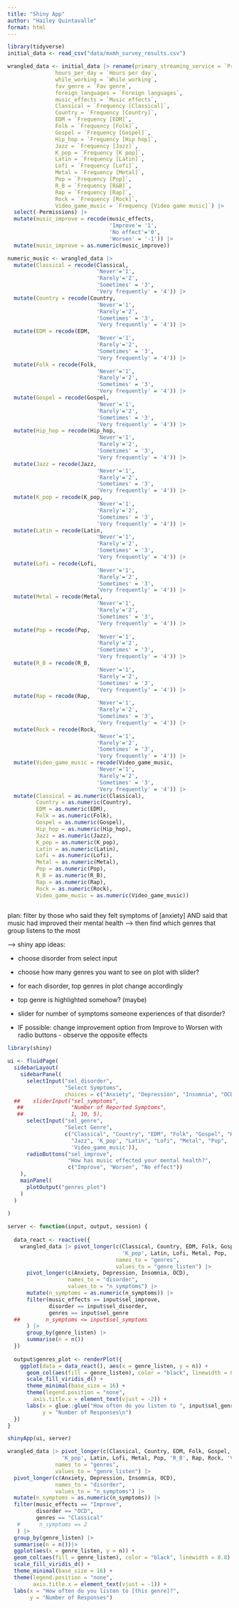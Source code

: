 ```yaml
---
title: "Shiny App"
author: "Hailey Quintavalle"
format: html
---
```



```r
library(tidyverse)
initial_data <- read_csv("data/mxmh_survey_results.csv")
```

```r
wrangled_data <- initial_data |> rename(primary_streaming_service = `Primary streaming service`,
               hours_per_day = `Hours per day`,
               while_working = `While working`,
               fav_genre = `Fav genre`,
               foreign_languages = `Foreign languages`,
               music_effects = `Music effects`,
               Classical = `Frequency [Classical]`,
               Country = `Frequency [Country]`,
               EDM = `Frequency [EDM]`,
               Folk = `Frequency [Folk]`,
               Gospel = `Frequency [Gospel]`,
               Hip_hop = `Frequency [Hip hop]`,
               Jazz = `Frequency [Jazz]`,
               K_pop = `Frequency [K pop]`,
               Latin = `Frequency [Latin]`,
               Lofi = `Frequency [Lofi]`,
               Metal = `Frequency [Metal]`,
               Pop = `Frequency [Pop]`,
               R_B = `Frequency [R&B]`,
               Rap = `Frequency [Rap]`,
               Rock = `Frequency [Rock]`,
               Video_game_music = `Frequency [Video game music]`) |>
  select(-Permissions) |> 
  mutate(music_improve = recode(music_effects, 
                                'Improve'= '1', 
                                'No effect'='0', 
                                'Worsen' = '-1')) |>
  mutate(music_improve = as.numeric(music_improve))
```

```r
numeric_music <- wrangled_data |> 
  mutate(Classical = recode(Classical, 
                            'Never'='1', 
                            'Rarely'='2', 
                            'Sometimes' = '3', 
                            'Very frequently' = '4')) |>
  mutate(Country = recode(Country, 
                            'Never'='1', 
                            'Rarely'='2', 
                            'Sometimes' = '3', 
                            'Very frequently' = '4')) |>
  mutate(EDM = recode(EDM, 
                            'Never'='1', 
                            'Rarely'='2', 
                            'Sometimes' = '3', 
                            'Very frequently' = '4')) |>
  mutate(Folk = recode(Folk, 
                            'Never'='1', 
                            'Rarely'='2', 
                            'Sometimes' = '3', 
                            'Very frequently' = '4')) |>
  mutate(Gospel = recode(Gospel, 
                            'Never'='1', 
                            'Rarely'='2', 
                            'Sometimes' = '3', 
                            'Very frequently' = '4')) |>
  mutate(Hip_hop = recode(Hip_hop, 
                            'Never'='1', 
                            'Rarely'='2', 
                            'Sometimes' = '3', 
                            'Very frequently' = '4')) |>
  mutate(Jazz = recode(Jazz, 
                            'Never'='1', 
                            'Rarely'='2', 
                            'Sometimes' = '3', 
                            'Very frequently' = '4')) |>
  mutate(K_pop = recode(K_pop, 
                            'Never'='1', 
                            'Rarely'='2', 
                            'Sometimes' = '3', 
                            'Very frequently' = '4')) |>
  mutate(Latin = recode(Latin, 
                            'Never'='1', 
                            'Rarely'='2', 
                            'Sometimes' = '3', 
                            'Very frequently' = '4')) |>
  mutate(Lofi = recode(Lofi, 
                            'Never'='1', 
                            'Rarely'='2', 
                            'Sometimes' = '3', 
                            'Very frequently' = '4')) |>
  mutate(Metal = recode(Metal, 
                            'Never'='1', 
                            'Rarely'='2', 
                            'Sometimes' = '3', 
                            'Very frequently' = '4')) |>
  mutate(Pop = recode(Pop, 
                            'Never'='1', 
                            'Rarely'='2', 
                            'Sometimes' = '3', 
                            'Very frequently' = '4')) |>
  mutate(R_B = recode(R_B, 
                            'Never'='1', 
                            'Rarely'='2', 
                            'Sometimes' = '3', 
                            'Very frequently' = '4')) |>
  mutate(Rap = recode(Rap, 
                            'Never'='1', 
                            'Rarely'='2', 
                            'Sometimes' = '3', 
                            'Very frequently' = '4')) |>
  mutate(Rock = recode(Rock, 
                            'Never'='1', 
                            'Rarely'='2', 
                            'Sometimes' = '3', 
                            'Very frequently' = '4')) |>
  mutate(Video_game_music = recode(Video_game_music, 
                            'Never'='1', 
                            'Rarely'='2', 
                            'Sometimes' = '3', 
                            'Very frequently' = '4')) |> 
  mutate(Classical = as.numeric(Classical),
         Country = as.numeric(Country),
         EDM = as.numeric(EDM),
         Folk = as.numeric(Folk),
         Gospel = as.numeric(Gospel),
         Hip_hop = as.numeric(Hip_hop),
         Jazz = as.numeric(Jazz),
         K_pop = as.numeric(K_pop),
         Latin = as.numeric(Latin),
         Lofi = as.numeric(Lofi),
         Metal = as.numeric(Metal),
         Pop = as.numeric(Pop),
         R_B = as.numeric(R_B),
         Rap = as.numeric(Rap),
         Rock = as.numeric(Rock),
         Video_game_music = as.numeric(Video_game_music))
  
```

plan: filter by those who said they felt symptoms of [anxiety] AND said that music had improved their mental health --> then find which genres that group listens to the most 

--> shiny app ideas: 

- choose disorder from select input 

- choose how many genres you want to see on plot with slider?

- for each disorder, top genres in plot change accordingly 

- top genre is highlighted somehow? (maybe) 

- slider for number of symptoms someone experiences of that disorder? 

- IF possible: change improvement option from Improve to Worsen with radio buttons - observe the opposite effects


```r
library(shiny)

ui <- fluidPage(
  sidebarLayout(
    sidebarPanel(
      selectInput("sel_disorder",
                  "Select Symptoms",
                  choices = c("Anxiety", "Depression", "Insomnia", "OCD")),
  ##    sliderInput("sel_symptoms", 
   ##               "Number of Reported Symptoms",
   ##               1, 10, 5),
      selectInput("sel_genre", 
                  "Select Genre",
                  c("Classical", "Country", "EDM", "Folk", "Gospel", "Hip_hop", 
                    "Jazz", 'K_pop', "Latin", "Lofi", "Metal", "Pop", 'R_B', "Rap", "Rock",
                    'Video_game_music')),
      radioButtons("sel_improve", 
                   "How has music effected your mental health?",
                   c("Improve", "Worsen", "No effect"))
    ),
    mainPanel(
      plotOutput("genres_plot")
    )
  )
    
)

server <- function(input, output, session) {
  
  data_react <- reactive({
    wrangled_data |> pivot_longer(c(Classical, Country, EDM, Folk, Gospel, `Hip_hop`, Jazz, 
                                    'K_pop', Latin, Lofi, Metal, Pop, 'R_B', Rap, Rock, 'Video_game_music'),
                                  names_to = "genres", 
                                  values_to = "genre_listen") |>
      pivot_longer(c(Anxiety, Depression, Insomnia, OCD), 
                   names_to = "disorder", 
                   values_to = "n_symptoms") |>
      mutate(n_symptoms = as.numeric(n_symptoms)) |>
      filter(music_effects == input$sel_improve,
             disorder == input$sel_disorder,
             genres == input$sel_genre
  ##        n_symptoms <= input$sel_symptoms
      ) |>
      group_by(genre_listen) |>
      summarise(n = n()) 
  })
  
  output$genres_plot <- renderPlot({
    ggplot(data = data_react(), aes(x = genre_listen, y = n)) +
      geom_col(aes(fill = genre_listen), color = "black", linewidth = 0.8) +
      scale_fill_viridis_d() +
      theme_minimal(base_size = 16) +
      theme(legend.position = "none",
        axis.title.x = element_text(vjust = -2)) +
      labs(x = glue::glue("How often do you listen to ", input$sel_genre, " Music?"),
           y = "Number of Responses\n")
  })
}

shinyApp(ui, server)
```



```r
wrangled_data |> pivot_longer(c(Classical, Country, EDM, Folk, Gospel, `Hip_hop`, Jazz, 
                 'K_pop', Latin, Lofi, Metal, Pop, 'R_B', Rap, Rock, 'Video_game_music'),
               names_to = "genres", 
               values_to = "genre_listen") |>
  pivot_longer(c(Anxiety, Depression, Insomnia, OCD), 
               names_to = "disorder", 
               values_to = "n_symptoms") |>
  mutate(n_symptoms = as.numeric(n_symptoms)) |>
  filter(music_effects == "Improve",
         disorder == "OCD",
         genres == "Classical"
   #      n_symptoms == 2
   ) |>
  group_by(genre_listen) |>
  summarise(n = n())|>
  ggplot(aes(x = genre_listen, y = n)) +
  geom_col(aes(fill = genre_listen), color = "black", linewidth = 0.8) +
  scale_fill_viridis_d() +
  theme_minimal(base_size = 16) +
  theme(legend.position = "none",
        axis.title.x = element_text(vjust = -1)) +
  labs(x = "How often do you listen to [this genre]?",
       y = "Number of Responses")
```


















